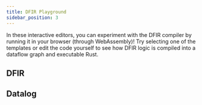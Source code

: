 ```yaml
---
title: DFIR Playground
sidebar_position: 3
---
```



In these interactive editors, you can experiment with the DFIR compiler by running it in your browser (through WebAssembly)! Try selecting one of the templates or edit the code yourself to see how DFIR logic is compiled into a dataflow graph and executable Rust.

## DFIR
<DfirSurfaceDemo />

## Datalog
<DatalogDemo />
